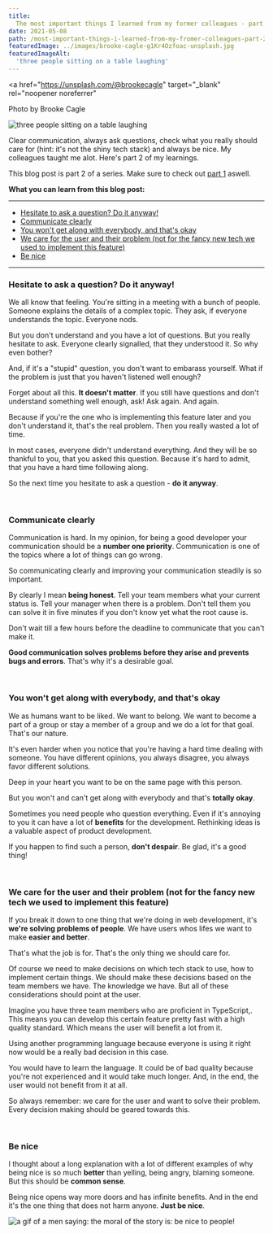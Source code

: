 ```yaml
---
title:
  The most important things I learned from my former colleagues - part 2
date: 2021-05-08
path: /most-important-things-i-learned-from-my-fromer-colleagues-part-2
featuredImage: ../images/brooke-cagle-g1Kr4Ozfoac-unsplash.jpg
featuredImageAlt:
  'three people sitting on a table laughing'
---
```


<a
  href="https://unsplash.com/@brookecagle"
  target="_blank"
  rel="noopener noreferrer"
>
  Photo by Brooke Cagle
</a>

![three people sitting on a table laughing](../images/brooke-cagle-g1Kr4Ozfoac-unsplash.jpg)

Clear communication, always ask questions, check what you really should care for
(hint: it's not the shiny tech stack) and always be nice. My colleagues taught
me alot. Here's part 2 of my learnings.

This blog post is part 2 of a series. Make sure to check out [part 1](/blog/most-important-things-i-learned-from-my-former-colleagues-part-1/) aswell.

**What you can learn from this blog post:**

---

- [Hesitate to ask a question? Do it anyway!](#ask)
- [Communicate clearly](#communicate)
- [You won't get along with everybody, and that's okay](#getting-along)
- [We care for the user and their problem (not for the fancy new tech we used to implement this feature)](#users)
- [Be nice](#be-nice)

---

### <a name='ask'></a> Hesitate to ask a question? Do it anyway!

We all know that feeling. You're sitting in a meeting with a bunch of people.
Someone explains the details of a complex topic. They ask, if everyone
understands the topic. Everyone nods.

But you don't understand and you have a lot of questions. But you really
hesitate to ask. Everyone clearly signalled, that they understood it. So why
even bother?

And, if it's a "stupid" question, you don't want to embarass yourself. What if
the problem is just that you haven't listened well enough?

Forget about all this. **It doesn't matter**. If you still have questions and
don't understand something well enough, ask! Ask again. And again.

Because if you're the one who is implementing this feature later and you don't
understand it, that's the real problem. Then you really wasted a lot of time.

In most cases, everyone didn't understand everything. And they will be so
thankful to you, that you asked this question. Because it's hard to admit, that
you have a hard time following along.

So the next time you hesitate to ask a question - **do it anyway**.

<br />

### <a name='communicate'></a> Communicate clearly

Communication is hard. In my opinion, for being a good developer your
communication should be a **number one priority**. Communication is one of the
topics where a lot of things can go wrong.

So communicating clearly and improving your communication steadily is so
important.

By clearly I mean **being honest**. Tell your team members what your current
status is. Tell your manager when there is a problem. Don't tell them you can
solve it in five minutes if you don't know yet what the root cause is.

Don't wait till a few hours before the deadline to communicate that you can't
make it.

**Good communication solves problems before they arise and prevents bugs and
errors**. That's why it's a desirable goal.

<br />

### <a name='getting-along'></a> You won't get along with everybody, and that's okay

We as humans want to be liked. We want to belong. We want to become a part of a
group or stay a member of a group and we do a lot for that goal. That's our
nature.

It's even harder when you notice that you're having a hard time dealing with
someone. You have different opinions, you always disagree, you always favor
different solutions.

Deep in your heart you want to be on the same page with this person.

But you won't and can't get along with everybody and that's **totally okay**.

<CoffeeHint />

Sometimes you need people who question everything. Even if it's annoying to you
it can have a lot of **benefits** for the development. Rethinking ideas is a
valuable aspect of product development.

If you happen to find such a person, **don't despair**. Be glad, it's a good
thing!

<br />

### <a name='users'></a> We care for the user and their problem (not for the fancy new tech we used to implement this feature)

If you break it down to one thing that we're doing in web development, it's
**we're solving problems of people**. We have users whos lifes we want to make
**easier and better**.

That's what the job is for. That's the only thing we should care for.

Of course we need to make decisions on which tech stack to use, how to implement
certain things. We should make these decisions based on the team members we
have. The knowledge we have. But all of these considerations should point at the
user.

Imagine you have three team members who are proficient in TypeScript,. This
means you can develop this certain feature pretty fast with a high quality
standard. Which means the user will benefit a lot from it.

Using another programming language because everyone is using it right now would
be a really bad decision in this case.

You would have to learn the language. It could be of bad quality because you're
not experienced and it would take much longer. And, in the end, the user would
not benefit from it at all.

So always remember: we care for the user and want to solve their problem. Every
decision making should be geared towards this.

<br />

### <a name='be-nice'></a> Be nice

I thought about a long explanation with a lot of different examples of why being
nice is so much **better** than yelling, being angry, blaming someone. But this
should be **common sense**.

Being nice opens way more doors and has infinite benefits. And in the end it's
the one thing that does not harm anyone. **Just be nice**.

![a gif of a men saying: the moral of the story is: be nice to people!](https://media.giphy.com/media/WoFjW5lqb9ciUKfYx1/source.gif)
